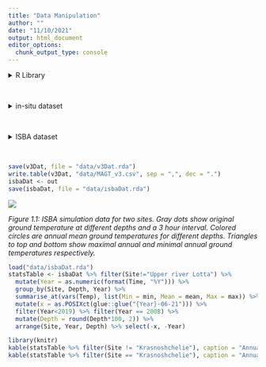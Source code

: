 ```yaml
---
title: "Data Manipulation"
author: ""
date: "11/10/2021"
output: html_document
editor_options: 
  chunk_output_type: console
---
```


<style type="text/css">
.main-container {
  max-width: 1400px;
  margin-left: auto;
  margin-right: auto;
}
</style>

<details>
  <summary>R Library</summary>
  ```r
  library(readxl)
  library(ncdf4)
  library(raster)
  library(tidyverse)
  library(ggforce)
  library(grid)
  library(sf)
  sf::sf_use_s2(FALSE)
  ```
</details><br/> 


<details>
  <summary>in-situ dataset</summary>
  ```r
  v3_mean <- as_tibble(
    read.table("data/cci permafrost GT yearly/v3/20210218_focus_mean_yr_3.csv", sep = ";", dec = ".", header = T)
    ) %>%     
    mutate(Source = if_else(Source%in%c("M. Ulrich", "A. Kholodov", "PANGAEA", "Pangaea", "Wangetal"), "GTN-P", Source)) %>%
    mutate(Source = if_else(Source=="GTN-P", "GTN-P & USGS", if_else(Source=="Nordica", "Nordicana-D", Source))) %>%
    mutate(Source = if_else(Source=="Above", "NASA ABoVE", Source)) %>%
    select(c("cci_ID", "Dataset",  "Name", "Source", "Longitude", "Latitude", "Year", "Depth"), starts_with("X"), 
           -starts_with("X."), -"X") %>% 
    rename_at(vars(starts_with('X')), function(x) paste0("mean_", substring(x, 2, nchar(x)))) %>%
    rename(holeDepth = Depth)
  
  v3_min <- as_tibble(
    read.table("data/cci permafrost GT yearly/v3/20210218_focus_min__yr_3.csv", sep = ";", dec = ".", header = T)
    ) %>%     
    select(c("cci_ID", "Year"), starts_with("X")) %>% 
    rename_at(vars(starts_with('X')), function(x) paste0("min_", substring(x, 2, nchar(x))))
  
  v3_max <- as_tibble(
    read.table("data/cci permafrost GT yearly/v3/20210218_focus_max_yr_3.csv", sep = ";", dec = ".", header = T)
    ) %>%     
    select(c("cci_ID", "Year"), starts_with("X")) %>% 
    rename_at(vars(starts_with('X')), function(x) paste0("max_", substring(x, 2, nchar(x))))
  
  v3Dat <- v3_mean %>% left_join(v3_min, by = c("cci_ID", "Year"), ) %>%
    left_join(v3_max, by = c("cci_ID", "Year")) %>%
    left_join(as.tibble(read.table("data/finalmatchup.txt", header = T, sep = "\t")), by = "Name") %>%
    mutate(Latitude = if_else(is.na(Lat), Latitude, Lat), Longitude = if_else(is.na(Lon), Longitude, Lon)) %>%
    select(-Lon, -Lat) %>%
    mutate_at(vars(starts_with("m")), ~ as.numeric(as.character(.))) %>%
    pivot_longer(col = starts_with(c("m"))) %>% rename(Temperature = value) %>%
    mutate(Type = sub("_.*", "", name), Depth = as.factor(sub(".*_", "", name))) %>% select(-name) %>%
    select(c(cci_ID, Dataset, Name, Source, Longitude, Latitude, Year, holeDepth, Type, Depth, Temperature)) %>%
    filter(!is.na(Longitude), !is.na(Temperature))
  ```
</details><br/> 

<details>
  <summary>ISBA dataset</summary>
  ```r
  ncFile <- nc_open("data/TG_with_assimilation.nc")
  
  crds  <- matrix(c(ncvar_get(ncFile, "lon"), ncvar_get(ncFile, "lat")), ncol = 2, byrow = F)
  depth <- ncvar_get(ncFile, "depth")
  time  <- as.POSIXct("2008-01-01 00:00:00.0", tz = "UTC") + ncvar_get(ncFile, "time")*60*60
  tempA <- ncvar_get(ncFile, "temperature")
  
  nc_close(ncFile)
  
  ## closest site
  sf_sites <- st_as_sf(v3Dat %>% filter(!duplicated(Name)) %>% select(c(cci_ID, Name, Longitude, Latitude)),
                       coords = c("Longitude", "Latitude"), crs = 4326) 
  sf_crds  <- st_as_sfc(lapply(split(crds, 1:nrow(crds)), function(x) st_point(x)), crs = 4326)
  
  dat <- data.frame(Name = v3Dat %>% filter(!duplicated(Name)) %>% pull("Name"), 
                    apply(st_distance(sf_sites, sf_crds)/1000, 2, as.numeric))
  dat$site <- apply(dat[,-1],  1, function(x) which.min(x))
  dat$dist <- apply(dat[,2:5], 1, function(x) x[x[4]])
  sites    <- as_tibble(dat[!is.na(dat$dist),c(1,5:6)]) %>% arrange(site, dist) %>% filter(!duplicated(site))
  
  ## Annual min, mean, max
  out <- as_tibble(data.frame(Site  = rep(rep(sites$Name, each = dim(tempA)[1]), dim(tempA)[3]), 
                              Time  = rep(time, each = dim(tempA)[1]*dim(tempA)[2]),
                              Depth = rep(depth, dim(tempA)[2]*dim(tempA)[3]), Temp = c(tempA))) %>%
          mutate(Temp = Temp - 273.15)
  
  statsTab <- out %>% filter(Site!="Upper river Lotta") %>% 
    mutate(Year = as.numeric(format(Time, "%Y"))) %>%
    group_by(Site, Depth, Year) %>% 
    summarise_at(vars(Temp), list(Min = min, Mean = mean, Max = max)) %>%
    mutate(x = as.POSIXct(glue::glue("{Year}-06-21"))) %>%
    filter(Year<2019)
  
  plt <- lapply((sites %>% pull(Name))[1:2], function(s) {
    
  pl <- ggplot(NULL, aes(x, y)) +
    geom_point(data = out %>% filter(Site==s),
               mapping = aes(x = Time, y = Temp), shape = 16, size = 0.2, alpha = 0.2) +
    geom_point(data = statsTab %>% filter(Site==s),
               mapping = aes(x = x, y = Max, fill = as.factor(round(Depth*100,1))), 
               shape = 24, size = 2, show.legend = FALSE) +
    geom_point(data = statsTab %>% filter(Site==s),
               mapping = aes(x = x, y = Min, fill = as.factor(round(Depth*100,1))), 
               shape = 25, size = 2, show.legend = FALSE) +
    geom_point(data = statsTab %>% filter(Site==s), 
               mapping = aes(x = x, y = Mean, fill = as.factor(round(Depth*100,1))), 
               shape = 21, size = 2, show.legend = FALSE) +
    ylim(range(out$Temp, na.rm = T)) +
    labs(y = "Temperature", x = "", title = s) +
    theme(text = element_text(size=rel(4))) +
    theme_bw()
  })
  
  png("figures/Figure_1.1.png", width = 23, height = 12, units = "cm", res = 250)
    gridExtra::grid.arrange(plt[[1]], plt[[2]], nrow = 1)
  dev.off()
  ```  
</details><br/> 

```r
save(v3Dat, file = "data/v3Dat.rda")
write.table(v3Dat, "data/MAGT_v3.csv", sep = ",", dec = ".")
isbaDat <- out
save(isbaDat, file = "data/isbaDat.rda")
```

![](figures/Figure_1.1.png)

_Figure 1.1: ISBA simulation data for two sites. Gray dots show original ground temperature at different depths and a 3 hour interval. Colored circles are annual mean ground temperatures for different depths. Triangles to top and bottom show maximal annual and minimal annual ground temperatures respectively._


```r
load("data/isbaDat.rda")
statsTable <- isbaDat %>% filter(Site!="Upper river Lotta") %>% 
  mutate(Year = as.numeric(format(Time, "%Y"))) %>%
  group_by(Site, Depth, Year) %>% 
  summarise_at(vars(Temp), list(Min = min, Mean = mean, Max = max)) %>%
  mutate(x = as.POSIXct(glue::glue("{Year}-06-21"))) %>%
  filter(Year<2019) %>% filter(Year == 2008) %>%
  mutate(Depth = round(Depth*100, 2)) %>%
  arrange(Site, Year, Depth) %>% select(-x, -Year)

library(knitr)
kable(statsTable %>% filter(Site != "Krasnoshchelie"), caption = "Annual statistics for the Year 2008 in Kanevka")
kable(statsTable %>% filter(Site == "Krasnoshchelie"), caption = "Annual statistics for the Year 2008 in Krasnoshchelie")
```